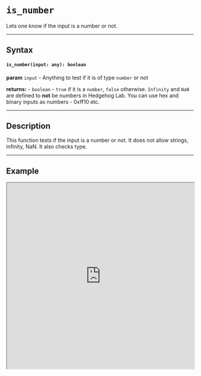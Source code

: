 

# `is_number`

Lets one know if the input is a number or not.

---

## Syntax

#### `is_number(input: any): boolean`

**param** `input` - Anything to test if it is of type `number` or not

**returns:** - `boolean` - `true` if it is a `number`, `false` otherwise. `Infinity` and `NaN` are defined to **not** be numbers in Hedgehog Lab. You can use hex and binary inputs as numbers - 0xff10 etc. 

---

## Description

This function tests if the input is a number or not. It does not allow strings, infinity, NaN. It also checks type. 

---

## Example

<iframe src="https://hlab.app/s/docs/isNumber_hbook"
    width="100%"
    height="500px"/>
